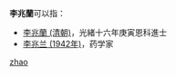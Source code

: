 '''李兆蘭'''可以指：
* [[李兆蘭_(清朝)|李兆蘭 (清朝)]]，光緒十六年庚寅恩科進士
* [[李兆兰_(1942年)|李兆兰 (1942年)]]，药学家

{{disambig}}

[[Category:三字李姓人名消歧义|zhao]]